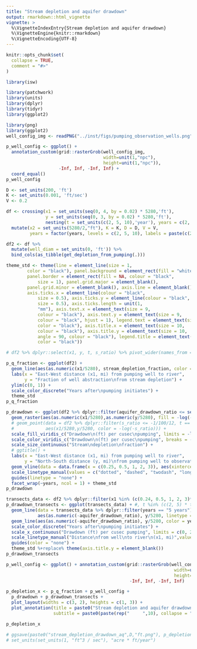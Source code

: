 ```yaml
---
title: "Stream depletion and aquifer drawdown"
output: rmarkdown::html_vignette
vignette: >
  %\VignetteIndexEntry{Stream depletion and aquifer drawdown}
  %\VignetteEngine{knitr::rmarkdown}
  %\VignetteEncoding{UTF-8}
---
```


```r
knitr::opts_chunk$set(
  collapse = TRUE,
  comment = "#>"
)
```

```r
library(isw)
```

```r
library(patchwork)
library(units)
library(dplyr)
library(tidyr)
library(ggplot2)
```

```r
library(png)
library(ggplot2)
well_config_img <- readPNG("../inst/figs/pumping_observation_wells.png")

p_well_config <- ggplot() + 
  annotation_custom(grid::rasterGrob(well_config_img,
                                     width=unit(1,"npc"),
                                     height=unit(1,"npc")),
                    -Inf, Inf, -Inf, Inf) +
  coord_equal()
p_well_config
```

```r
D <- set_units(200, 'ft')
K <- set_units(0.001, 'ft/sec')
V <- 0.2

df <- crossing(x1 = set_units(seq(0, 4, by = 0.02) * 5280,'ft'),
               y = set_units(seq(0, 3, by = 0.02) * 5280,'ft'),
               nesting(t = set_units(c(2, 5, 10),'year'), years = c(2, 5, 10))) %>%
  mutate(x2 = set_units(5280/2,"ft"), K = K, D = D, V = V,
         years = factor(years, levels = c(2, 5, 10), labels = paste(c(2, 5, 10), "years")))
```


```r
df2 <- df %>%
  mutate(well_diam = set_units(0, 'ft')) %>%
  bind_cols(as_tibble(get_depletion_from_pumping(.)))
```

```r
theme_std <- theme(line = element_line(size = 1, 
        color = "black"), panel.background = element_rect(fill = "white"), 
        panel.border = element_rect(fill = NA, colour = "black", 
            size = 1), panel.grid.major = element_blank(), 
        panel.grid.minor = element_blank(), axis.line = element_blank(), 
        axis.ticks.x = element_line(colour = "black", 
            size = 0.5), axis.ticks.y = element_line(colour = "black", 
            size = 0.5), axis.ticks.length = unit(1, 
            "mm"), axis.text.x = element_text(size = 9, 
            colour = "black"), axis.text.y = element_text(size = 9, 
            colour = "black", hjust = 1), legend.text = element_text(size = 9, 
            color = "black"), axis.title.x = element_text(size = 10, 
            colour = "black"), axis.title.y = element_text(size = 10, 
            angle = 90, colour = "black"), legend.title = element_text(size = 10, 
            color = "black"))
```



```r
# df2 %>% dplyr::select(x1, y, t, s_ratio) %>% pivot_wider(names_from = "t", values_from = "s_ratio")

p_q_fraction <- ggplot(df2) +
  geom_line(aes(as.numeric(x1/5280), stream_depletion_fraction, color = years)) +
  labs(x = "East-West distance (x1, mi) from pumping well to river",
       y = "Fraction of well abstraction\nfrom stream depletion") +
  ylim(c(0, 1)) +
  scale_color_discrete("Years after\npumping initiates") +
  theme_std
p_q_fraction
```


```r
p_drawdown <- ggplot(df2 %>% dplyr::filter(aquifer_drawdown_ratio <= set_units(-1/100/12,'s/ft^2'))) +
  geom_raster(aes(as.numeric(x1/5280),as.numeric(y/5280), fill = -log(-as.numeric(aquifer_drawdown_ratio)))) +
  # geom_point(data = df2 %>% dplyr::filter(s_ratio <= -1/100/12, t == t_sec*10),
  #            aes(x1/5280,y/5280, color = -log(-s_ratio))) +
  scale_fill_viridis_c("Drawdown\n(ft) per cusec\npumping", limits = -log(c(16, 1/100/12)), breaks = -log(c(1/64/12, 1/16/12, 1/3/12, 1/12, 1/4, 1, 4, 16)), labels = c("1/64 in","1/16 in","1/4 in","1 in", "4 in", "1 ft", "4 ft", "16 ft")) +
  scale_color_viridis_c("Drawdown\n(ft) per cusec\npumping", breaks = -log(c(1/64/12, 1/16/12, 1/3/12, 1/12, 1/4, 1, 4, 16)), labels = c("1/64 in","1/16 in","1/4 in","1 in", "4 in", "1 ft", "4 ft", "16 ft")) +
  scale_size_continuous("Stream\ndepletion\nfraction") +
  # ggtitle() +
  labs(x = "East-West distance (x1, mi) from pumping well to river",
       y = "North-South distance (y, mi)\nfrom pumping well to observation well") +
  geom_vline(data = data.frame(x = c(0.25, 0.5, 1, 2, 3)), aes(xintercept = x, linetype = as.factor(x)), alpha = 0.4)+
  scale_linetype_manual(values = c("dotted", "dashed", "twodash", "longdash", "solid")) +
  guides(linetype = "none") +
  facet_wrap(~years, ncol = 1) + theme_std
p_drawdown
```


```r
transects_data <- df2 %>% dplyr::filter(x1 %in% (c(0.24, 0.5, 1, 2, 3)*5280))
p_drawdown_transects <- ggplot(transects_data) + #, t %in% (c(2, 5) * t_sec))) +
  geom_line(data = transects_data %>% dplyr::filter(years == "5 years") %>% dplyr::select(-years),
            aes(as.numeric(-aquifer_drawdown_ratio), y/5280, linetype = as.factor(x1/5280)), alpha = 0.15) +
  geom_line(aes(as.numeric(-aquifer_drawdown_ratio), y/5280, color = years, linetype = as.factor(x1/5280))) +
  scale_color_discrete("Years after\npumping initiates") +
  scale_x_continuous("Drawdown (ft) per cusec pumping", limits = c(0, 2.5)) + facet_wrap(~years, ncol = 1) +
  scale_linetype_manual("Distance\nfrom well\nto river\n(x1, mi)",values = c("dotted", "dashed", "twodash", "longdash", "solid"), labels = c(0.25, 0.5, 1, 2, 3)) +
  guides(color = "none") +
  theme_std %+replace% theme(axis.title.y = element_blank())
p_drawdown_transects
```


```r
p_well_config <- ggplot() + annotation_custom(grid::rasterGrob(well_config_img,
                                                                width=unit(1,"npc"),
                                                                height=unit(1,"npc")),
                                               -Inf, Inf, -Inf, Inf)

p_depletion_x <- p_q_fraction + p_well_config +
  p_drawdown + p_drawdown_transects +
  plot_layout(widths = c(3, 2), heights = c(1, 3)) +
  plot_annotation(title = paste0("Stream depletion and aquifer drawdown at observation well"),
                  subtitle = paste0(paste(rep("     ",10), collapse = ""),"x2 = 0.5 mile, ",D," ft aq. depth\n"))

p_depletion_x
```


```r
# ggsave(paste0("stream_depletion_drawdown_aq",D,"ft.png"), p_depletion_x, path = out_path, width = 8, height = 8)
# set_units(set_units(1, "ft^3 / sec"), "acre * ft/year")
```

